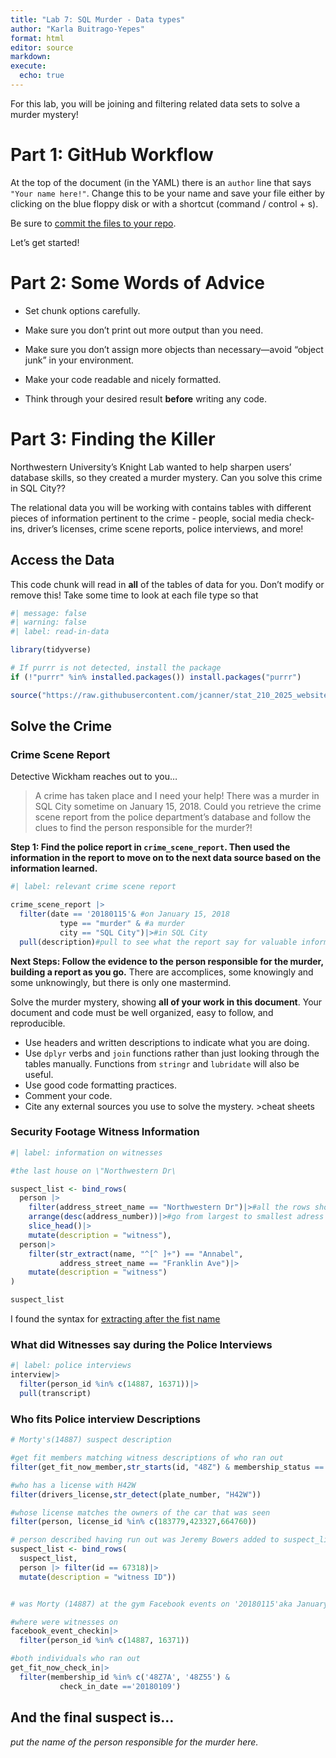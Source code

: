 ```yaml
---
title: "Lab 7: SQL Murder - Data types"
author: "Karla Buitrago-Yepes"
format: html
editor: source
markdown:
execute: 
  echo: true
---
```


For this lab, you will be joining and filtering related data sets to
solve a murder mystery!

# Part 1: GitHub Workflow

At the top of the document (in the YAML) there is an `author` line that
says `"Your name here!"`. Change this to be your name and save your file
either by clicking on the blue floppy disk or with a shortcut (command /
control + s).

Be sure to [commit the files to your
repo](https://happygitwithr.com/existing-github-first#stage-and-commit).

Let's get started!

# Part 2: Some Words of Advice

-   Set chunk options carefully.

-   Make sure you don't print out more output than you need.

-   Make sure you don't assign more objects than necessary---avoid
    "object junk" in your environment.

-   Make your code readable and nicely formatted.

-   Think through your desired result **before** writing any code.

# Part 3: Finding the Killer

Northwestern University's Knight Lab wanted to help sharpen users'
database skills, so they created a murder mystery. Can you solve this
crime in SQL City??

The relational data you will be working with contains tables with
different pieces of information pertinent to the crime - people, social
media check-ins, driver's licenses, crime scene reports, police
interviews, and more!

## Access the Data

This code chunk will read in **all** of the tables of data for you.
Don't modify or remove this! Take some time to look at each file type so
that

```r
#| message: false
#| warning: false
#| label: read-in-data

library(tidyverse)

# If purrr is not detected, install the package
if (!"purrr" %in% installed.packages()) install.packages("purrr")

source("https://raw.githubusercontent.com/jcanner/stat_210_2025_website/main/labs/instructions/lab-7-setup.R")
```

## Solve the Crime

### Crime Scene Report

Detective Wickham reaches out to you...

> A crime has taken place and I need your help! There was a murder in
> SQL City sometime on January 15, 2018. Could you retrieve the crime
> scene report from the police department’s database and follow the
> clues to find the person responsible for the murder?!

**Step 1: Find the police report in `crime_scene_report`. Then used the
information in the report to move on to the next data source based on
the information learned.**

```r
#| label: relevant crime scene report

crime_scene_report |>
  filter(date == '20180115'& #on January 15, 2018
           type == "murder" & #a murder
           city == "SQL City")|>#in SQL City
  pull(description)#pull to see what the report say for valuable information

```

**Next Steps: Follow the evidence to the person responsible for the
murder, building a report as you go.** There are accomplices, some
knowingly and some unknowingly, but there is only one mastermind.

Solve the murder mystery, showing **all of your work in this document**.
Your document and code must be well organized, easy to follow, and
reproducible.

-   Use headers and written descriptions to indicate what you are doing.
-   Use `dplyr` verbs and `join` functions rather than just looking
    through the tables manually. Functions from `stringr` and
    `lubridate` will also be useful.
-   Use good code formatting practices.
-   Comment your code.
-   Cite any external sources you use to solve the mystery. \>cheat
    sheets

### Security Footage Witness Information
```r
#| label: information on witnesses 

#the last house on \"Northwestern Dr\

suspect_list <- bind_rows(
  person |>
    filter(address_street_name == "Northwestern Dr")|>#all the rows showing the Northwestern Dr street
    arrange(desc(address_number))|>#go from largest to smallest adress number for the "last house on the street"
    slice_head()|>
    mutate(description = "witness"),
  person|>
    filter(str_extract(name, "^[^ ]+") == "Annabel", 
           address_street_name == "Franklin Ave")|>
    mutate(description = "witness")
)

suspect_list
```

I found the syntax for [extracting after the fist
name](https://stackoverflow.com/questions/26489276/separate-name-into-firstname-and-lastname-columns-of-data-frame)

### What did Witnesses say during the Police Interviews

```r
#| label: police interviews
interview|>
  filter(person_id %in% c(14887, 16371))|>
  pull(transcript)
```
### Who fits Police interview Descriptions

```r
# Morty's(14887) suspect description

#get fit members matching witness descriptions of who ran out 
filter(get_fit_now_member,str_starts(id, "48Z") & membership_status == "gold")

#who has a license with H42W
filter(drivers_license,str_detect(plate_number, "H42W"))

#whose license matches the owners of the car that was seen 
filter(person, license_id %in% c(183779,423327,664760))

# person described having run out was Jeremy Bowers added to suspect_list
suspect_list <- bind_rows(
  suspect_list,
  person |> filter(id == 67318)|>
  mutate(description = "witness ID"))


# was Morty (14887) at the gym Facebook events on '20180115'aka January 15, 2018, and gym check in

#where were witnesses on 
facebook_event_checkin|>
  filter(person_id %in% c(14887, 16371))

#both individuals who ran out 
get_fit_now_check_in|>
  filter(membership_id %in% c('48Z7A', '48Z55') & 
           check_in_date =='20180109')


```


::: callout-note
## And the final suspect is...

*put the name of the person responsible for the murder here.*
:::
